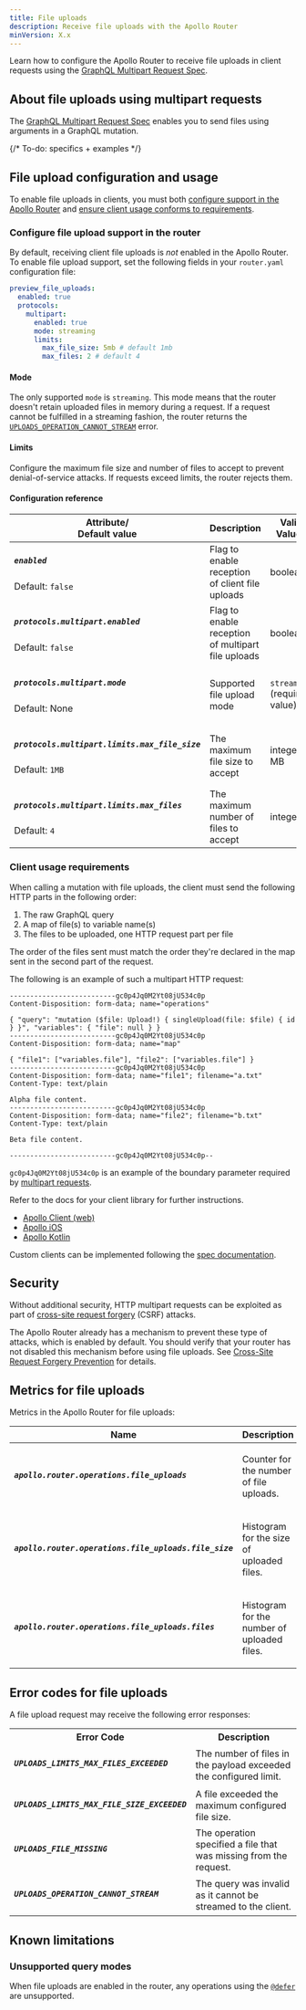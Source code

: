 ```yaml
---
title: File uploads
description: Receive file uploads with the Apollo Router
minVersion: X.x  
---
```


<PreviewFeature />

<EnterpriseFeature />

Learn how to configure the Apollo Router to receive file uploads in client requests using the [GraphQL Multipart Request Spec](https://github.com/jaydenseric/graphql-multipart-request-spec).

## About file uploads using multipart requests

The [GraphQL Multipart Request Spec](https://github.com/jaydenseric/graphql-multipart-request-spec) enables you to send files using arguments in a GraphQL mutation.

{/* To-do: specifics + examples */}

## File upload configuration and usage

To enable file uploads in clients, you must both [configure support in the Apollo Router](#configure-file-upload-support-in-the-router) and [ensure client usage conforms to requirements](#client-usage-requirements).

### Configure file upload support in the router

By default, receiving client file uploads is _not_ enabled in the Apollo Router.
To enable file upload support, set the following fields in your `router.yaml` configuration file:

```yaml title="router.yaml" showLineNumbers="false"
preview_file_uploads:
  enabled: true
  protocols:
    multipart:
      enabled: true
      mode: streaming
      limits:
        max_file_size: 5mb # default 1mb
        max_files: 2 # default 4
```

#### Mode

The only supported `mode` is `streaming`. This mode means that the router doesn't retain uploaded files in memory during a request.
If a request cannot be fulfilled in a streaming fashion, the router returns the [`UPLOADS_OPERATION_CANNOT_STREAM`](#uploads_operation_cannot_stream) error.

#### Limits

Configure the maximum file size and number of files to accept to prevent denial-of-service attacks. If requests exceed limits, the router rejects them.

#### Configuration reference

<table class="field-table">
<thead>
<tr>
<th>Attribute/ <br/> Default value</th>
<th>Description</th>
<th>Valid Values</th>
</tr>
</thead>
<tbody>
<tr>
<td>

##### `enabled`

Default: `false`

</td>
<td>Flag to enable reception of client file uploads</td>
<td>boolean</td>

</tr>
<tr>
<td>

##### `protocols.multipart.enabled`
Default: `false`

</td>
<td>Flag to enable reception of multipart file uploads</td>
<td>boolean</td>
</tr>
<tr>
<td>

##### `protocols.multipart.mode`
Default: None

</td>
<td>Supported file upload mode</td>
<td> 

`streaming`
(required value)

</td>
</tr>
<tr>
<td>

##### `protocols.multipart.limits.max_file_size`
Default: `1MB`

</td>
<td>The maximum file size to accept</td>
<td>integer of MB</td>
</tr>
<tr>
<td>

##### `protocols.multipart.limits.max_files`
Default: `4`

</td>
<td>The maximum number of files to accept</td>
<td>integer</td>
</tr>
</tbody>
</table>


### Client usage requirements

When calling a mutation with file uploads, the client must send the following HTTP parts in the following order:

1. The raw GraphQL query
1. A map of file(s) to variable name(s)
1. The files to be uploaded, one HTTP request part per file

<Note>

The order of the files sent must match the order they're declared in the map sent in the second part of the request.

</Note>

The following is an example of such a multipart HTTP request:

```http disableCopy showLineNumbers=false
--------------------------gc0p4Jq0M2Yt08jU534c0p
Content-Disposition: form-data; name="operations"

{ "query": "mutation ($file: Upload!) { singleUpload(file: $file) { id } }", "variables": { "file": null } }
--------------------------gc0p4Jq0M2Yt08jU534c0p
Content-Disposition: form-data; name="map"

{ "file1": ["variables.file"], "file2": ["variables.file"] }
--------------------------gc0p4Jq0M2Yt08jU534c0p
Content-Disposition: form-data; name="file1"; filename="a.txt"
Content-Type: text/plain

Alpha file content.
--------------------------gc0p4Jq0M2Yt08jU534c0p
Content-Disposition: form-data; name="file2"; filename="b.txt"
Content-Type: text/plain

Beta file content.

--------------------------gc0p4Jq0M2Yt08jU534c0p--
```

<Note>

`gc0p4Jq0M2Yt08jU534c0p` is an example of the boundary parameter required by [multipart requests](https://www.w3.org/Protocols/rfc1341/7_2_Multipart.html).

</Note>

Refer to the docs for your client library for further instructions.

- [Apollo Client (web)](/react/data/file-uploads/)
- [Apollo iOS](/ios/file-uploads/)
- [Apollo Kotlin](/kotlin/advanced/upload/)

Custom clients can be implemented following the [spec documentation](https://github.com/jaydenseric/graphql-multipart-request-spec).

## Security

Without additional security, HTTP multipart requests can be exploited as part of [cross-site request forgery](https://owasp.org/www-community/attacks/csrf) (CSRF) attacks.

The Apollo Router already has a mechanism to prevent these type of attacks, which is enabled by default. You should verify that your router has not disabled this mechanism before using file uploads. See [Cross-Site Request Forgery Prevention](../configuration/csrf) for details.

## Metrics for file uploads

Metrics in the Apollo Router for file uploads:

<table class="field-table metrics">
  <thead>
    <tr>
      <th>Name</th>
      <th>Description</th>
    </tr>
  </thead>

<tbody>
<tr>
<td>

##### `apollo.router.operations.file_uploads`

</td>
<td>

Counter for the number of file uploads.

</td>
</tr>

<tr>
<td>

##### `apollo.router.operations.file_uploads.file_size`

</td>
<td>

Histogram for the size of uploaded files.

</td>
</tr>

<tr>
<td>

##### `apollo.router.operations.file_uploads.files`

</td>
<td>

Histogram for the number of uploaded files.

</td>
</tr>

</tbody>
</table>

## Error codes for file uploads

A file upload request may receive the following error responses:

<table class="field-table metrics">
<tr>
<th>Error Code</th>
<th>Description</th>
</tr>
<tr>
<td>

##### `UPLOADS_LIMITS_MAX_FILES_EXCEEDED`

</td>
<td>The number of files in the payload exceeded the configured limit.</td>
</tr>
<tr>
<td>

##### `UPLOADS_LIMITS_MAX_FILE_SIZE_EXCEEDED`

</td>
<td>A file exceeded the maximum configured file size.</td>
</tr>
<tr>
<td>

##### `UPLOADS_FILE_MISSING`

</td>
<td>The operation specified a file that was missing from the request.</td>
</tr>
<tr>
<td>

##### `UPLOADS_OPERATION_CANNOT_STREAM`

</td>
<td>The query was invalid as it cannot be streamed to the client.</td>
</tr>
</table>


## Known limitations

### Unsupported query modes

When file uploads are enabled in the router, any operations using the [`@defer`](/graphos/operations/defer/) are unsupported.